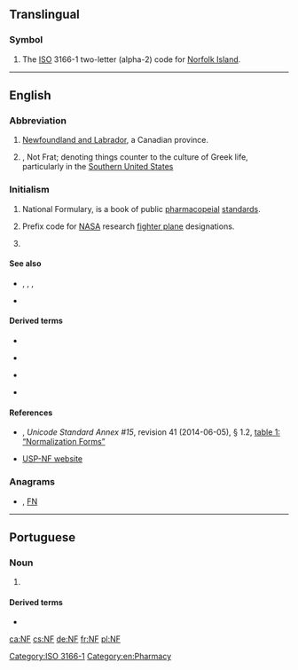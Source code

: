 {{also|.nf|1NF|2NF|3NF|4NF|5NF|6NF|NF|Nf.|nF|nf|nf3}}
==Translingual==

===Symbol===
{{head|mul|symbol}}

# The [[ISO]] 3166-1 two-letter (alpha-2) code for [[Norfolk Island]].

[[Category:ISO 3166-1]]

----

==English==

===Abbreviation===
{{rfc-header|Abbreviation}}
{{head|en|abbreviation}}

# {{lb|en|Canada}} [[Newfoundland and Labrador]], a Canadian province.
# {{lb|en|slang}}, Not Frat; denoting things counter to the culture of Greek life, particularly in the [[Southern United States]]

===Initialism===
{{rfc-header|Initialism}}
{{head|en|initialism}}

# {{lb|en|US}} National Formulary, is a book of public [[pharmacopeial]] [[standards]].
# {{lb|en|US|aviation}} Prefix code for [[NASA]] research [[fighter plane]] designations.
# {{lb|en|Unicode}} {{l|en|normalization|'''N'''ormalization}} {{l|en|form|'''F'''orm}}

====See also====
* {{sense|in Unicode}} {{l|en|C}}, {{l|en|D}}, {{l|en|KC}}, {{l|en|KD}}
* {{l|en|USP}}

====Derived terms====
{{top4}}
* {{l|en|NFC}}
{{mid4}}
* {{l|en|NFD}}
{{mid4}}
* {{l|en|NFKC}}
{{mid4}}
* {{l|en|NFKD}}
{{bottom}}

====References====
* {{w|Unicode Consortium}}, ''Unicode Standard Annex #15'', revision 41 (2014-06-05), § 1.2, [http://www.unicode.org/reports/tr15/#Normalization_Forms_Table table 1: “Normalization Forms”]
* [http://www.usp.org/USPNF/ USP-NF website]

===Anagrams===
* {{l|en|fn}} , [[FN#English|FN]]

[[Category:en:Pharmacy]]

----

==Portuguese==

===Noun===
{{pt-noun|f|s}}

# {{initialism of|nota fiscal|lang=pt}} {{gloss|receipt}}

====Derived terms====
* {{l|pt|NF-e}}

[[ca:NF]]
[[cs:NF]]
[[de:NF]]
[[fr:NF]]
[[pl:NF]]